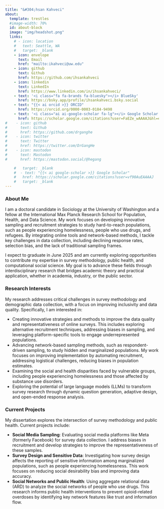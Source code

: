 ```yaml
---
title: "&#304;hsan Kahveci"
about:
  template: trestles
  #image-width: 70%
  id: about-block
  image: "img/headshot.png"
  links:
    # - icon: location
    #   text: Seattle, WA
    #   target: _blank  
    - icon: envelope
      text: Email
      href: "mailto:ikahveci@uw.edu"
    - icon: github
      text: Github
      href: https://github.com/ihsankahveci
    - icon: linkedin
      text: LinkedIn
      href: https://www.linkedin.com/in/ihsankahveci/
    - text: '<i class="fa fa-brands fa-bluesky"></i> BlueSky'
      href: https://bsky.app/profile/ihsankahveci.bsky.social
    - text: "{{< ai orcid >}} ORCID"
      href: https://orcid.org/0000-0003-0184-9498
    - text: '<i class="ai ai-google-scholar fa-lg"></i> Google Scholar'
      href: https://scholar.google.com/citations?user=FaEZe_wAAAAJ&hl=en
#    - icon: github
#      text: Github
#      href: https://github.com/drganghe
#    - icon: twitter
#      text: Twitter
#      href: https://twitter.com/DrGangHe
#    - icon: mastodon
#      text: Mastodon
#      href: https://mastodon.social/@hegang      

    #   target: _blank  
    #  - text: "{{< ai google-scholar >}} Google Scholar"
    #   href: https://scholar.google.com/citations?user=vf90AuEAAAAJ
    #   target: _blank
---
```


::: {#about-block}

### About Me

I am a doctoral candidate in Sociology at the University of Washington and a fellow at the International Max Planck Research School for Population, Health, and Data Science. My work focuses on developing innovative sampling and recruitment strategies to study hard-to-reach populations, such as people experiencing homelessness, people who use drugs, and refugees. By integrating online tools and network-based methods, I tackle key challenges in data collection, including declining response rates, selection bias, and the lack of traditional sampling frames.

I expect to graduate in June 2025 and am currently exploring opportunities to contribute my expertise in survey methodology, public health, and computational social science. My goal is to advance these fields through interdisciplinary research that bridges academic theory and practical application, whether in academia, industry, or the public sector.

### Research Interests

My research addresses critical challenges in survey methodology and demographic data collection, with a focus on improving inclusivity and data quality. Specifically, I am interested in:

- Creating innovative strategies and methods to improve the data quality and  representativeness of online surveys. This includes exploring alternative recruitment techniques, addressing biases in sampling, and leveraging platform-specific tools to engage underrepresented populations.  
- Advancing network-based sampling methods, such as respondent-driven sampling, to study hidden and marginalized populations. My work focuses on improving implementation by automating recruitment, addressing logistical challenges, reducing biases in population estimates.
- Examining the social and health disparities faced by vulnerable groups, including people experiencing homelessness and those affected by substance use disorders.  
- Exploring the potential of large language models (LLMs) to transform survey research through dynamic question generation, adaptive design, and open-ended response analysis.

### Current Projects

My dissertation explores the intersection of survey methodology and public health. Current projects include:

- **Social Media Sampling**: Evaluating social media platforms like Meta (formerly Facebook) for survey data collection. I address biases in recruitment and develop strategies to improve the representativeness of these samples.
- **Survey Design and Sensitive Data**: Investigating how survey design affects the reporting of sensitive information among marginalized populations, such as people experiencing homelessness. This work focuses on reducing social desirability bias and improving data accuracy.
- **Social Networks and Public Health**: Using aggregate relational data (ARD) to analyze the social networks of people who use drugs. This research informs public health interventions to prevent opioid-related overdoses by identifying key network features like trust and information flow.

:::


